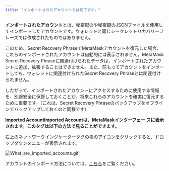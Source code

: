 ```yaml
---
title: "インポートされたアカウントとは何ですか。"
---
```


**インポートされたアカウント**とは、秘密鍵のや秘密鍵のJSONファイルを使用してインポートしたアカウントです。ウォレットと同じシークレットリカバリーフレーズでは作成されたものではありません。

このため、Secret Recovery PhraseでMetaMaskアカウントを復元した場合、これらのインポートされたアカウントは自動的には表示されません。MetaMask Secret Recovery Phraseに関連付けられたデータは、インポートされたアカウントに追加、拡張することはできません。また、前もってアカウントをインポートしても、ウォレットに関連付けられたSecret Recovery Phraseとは関連付けられません。

したがって、インポートされたアカウントにアクセスするために使用する情報を、別途安全に保管しておくことが、将来これらのアカウントを確実に復元するために重要です。（これは、Secret Recovery Phraseのバックアップをオフラインでバックアップしておくのと同様です）

**Imported AccountImported Accountは、MetaMaskインターフェー スに表示されます。このタグは以下の方法で見ることができます。**

右上のネットワークインジケータータグの横のアイコンをクリックすると、ドロップダウンメニューが表示されます。

<div class="center-container">
  <div class="img-medium">
    <img
      src={
        require("../../../../../../img/i18n/legacy/What_are_imported_accounts.gif")
          .default
      }
      alt="What_are_imported_accounts.gif"
    />
  </div>
</div>

アカウントのインポート方法については、[こちら](/managing-my-wallet/accounts-and-addresses/how-to-import-an-account)をご覧ください。
